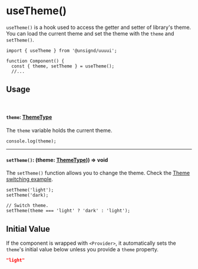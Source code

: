 
<Meta of={UseThemeStories} />

# useTheme()

`useTheme()` is a hook used to access the getter and setter of library's theme. You can load the current theme and set the theme with the `theme` and `setTheme()`.

```tsx
import { useTheme } from '@unsignd/uuuui';

function Component() {
  const { theme, setTheme } = useTheme();
  //...
```

## Usage

<br />

#### `theme`: [ThemeType](/docs/type-themetype--docs)

The `theme` variable holds the current theme.

```tsx
console.log(theme);
```

<hr />

#### `setTheme()`: (theme: [ThemeType](/docs/type-themetype--docs))) => void

The `setTheme()` function allows you to change the theme. Check the [Theme switching example](/story/hook-usetheme--theme-switch).

```tsx
setTheme('light');
setTheme('dark);

// Switch theme.
setTheme(theme === 'light' ? 'dark' : 'light');
```

## Initial Value

If the component is wrapped with `<Provider>`, it automatically sets the `theme`'s initial value below unless you provide a `theme` property.

```json
"light"
```
